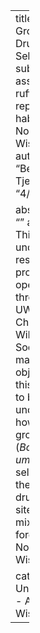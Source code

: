 ---
title: "Ruffed Grouse Drumming Log Selection"
subtitle: "An assessment of ruffed grouse reproductive habitat in Northern Wisconsin."
author: "Benjamin Tjepkes"
date: "4/29/2023"

abstract-title: ""
abstract: This undergraduate research project was operated through the UWSP Student Chaper of The Wildlife Society. The main objectives of this work was to better understand how ruffed grouse (*Bonasa umbellus*) selected for their drumming log sites in the mixed-boreal forests of Northern Wisconsin.

categories:
  - Undergraduate
  - Avian
  - Wisconsin
---